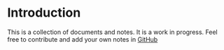 # Introduction
 
This is a collection of documents and notes. It is a work in progress.
Feel free to contribute and add your own notes in [GitHub](https://github.com/asobirov/uni-docs)